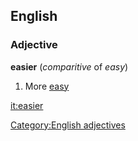 ==English==
===Adjective===
'''easier''' (''comparitive'' of ''easy'')
#More [[easy]]
[[Category:English adjectives]]

[[it:easier]]